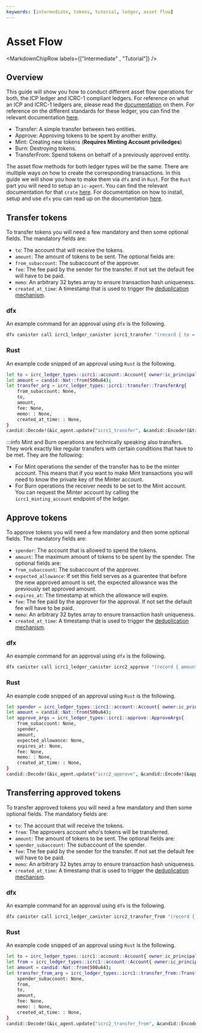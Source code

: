 ```yaml
---
keywords: [intermediate, tokens, tutorial, ledger, asset flow]
---
```




# Asset Flow

<MarkdownChipRow labels={["Intermediate" , "Tutorial"]} />

## Overview
This guide will show you how to conduct different asset flow operations for both, the ICP ledger and ICRC-1 compliant ledgers.
For reference on what an ICP and ICRC-1 ledgers are, please read the [documentation](/docs/developer-docs/defi/tokens/ledger/overview.mdx) on them. 
For reference on the different standards for these ledger, you can find the relevant documentation [here](/docs/developer-docs/defi/tokens/ledger/token-standards.mdx). 
* Transfer: A simple transfer between two entities.
* Approve: Approving tokens to be spent by another enitty. 
* Mint: Creating new tokens (**Requires Minting Account priviledges**) 
* Burn: Destroying tokens. 
* TransferFrom: Spend tokens on behalf of a previously approved entity. 

The asset flow methods for both ledger types will be the same. 
There are multiple ways on how to create the corresponding transactions. In this guide we will show you how to make them via `dfx` and in `Rust`. 
For the `Rust` part you will need to setup an `ic-agent`. You can find the relevant documentation for that `crate` [here](https://crates.io/crates/ic-agent). 
For documentation on how to install, setup and use `dfx` you can read up on the documentation [here](https://internetcomputer.org/docs/current/developer-docs/developer-tools/cli-tools/cli-reference/dfx-parent). 

## Transfer tokens
To transfer tokens you will need a few mandatory and then some optional fields.
The mandatory fields are:
* `to`: The account that will receive the tokens.
* `amount`: The amount of tokens to be sent.
The optional fields are:
* `from_subaccount`: The subaccount of the approver.
* `fee`: The fee paid by the sender for the transfer. If not set the default fee will have to be paid. 
* `memo`: An arbitrary 32 bytes array to ensure transaction hash uniqueness.
* `created_at_time`: A timestamp that is used to trigger the [deduplication mechanism](https://github.com/dfinity/ICRC-1/blob/main/standards/ICRC-1/README.md#transaction_deduplication). 

### dfx
An example command for an approval using `dfx` is the following. 
```bash
dfx canister call icrc1_ledger_canister icrc1_transfer "(record { to = record { owner = principal \"sckqo-e2vyl-4rqqu-5g4wf-pqskh-iynjm-46ixm-awluw-ucnqa-4sl6j-mqe\";};  amount = 10_000;})"
```

### Rust
An example code snipped of an approval using `Rust` is the following. 
```bash
let to = icrc_ledger_types::icrc1::account::Account{ owner:ic_principal::Principal::from_slice(&[1, 2, 3, 4]) , subaccount: None};
let amount = candid::Nat::from(500u64);
let transfer_arg = icrc_ledger_types::icrc1::transfer::TransferArg{
    from_subaccount: None,
    to,
    amount,
    fee: None,
    memo: : None,
    created_at_time: : None,
}
candid::Decode!(&ic_agent.update("icrc1_transfer", &candid::Encode!(&transfer_arg)?).await.unwrap(), Result<candid::Nat, icrc_ledger_types::icrc1::transfer::TransferError>).unwrap();
```
:::info
Mint and Burn operations are technically speaking also transfers. They work exactly like regular transfers with certain conditions that have to be met. They are the following:
* For Mint operations the sender of the transfer has to be the minter account. This means that if you want to make Mint transactions you will need to know the private key of the Minter account.
* For Burn operations the receiver needs to be set to the Mint account. You can request the Minter account by calling the `icrc1_minting_account` endpoint of the ledger. 


## Approve tokens
To approve tokens you will need a few mandatory and then some optional fields.
The mandatory fields are:
* `spender`: The account that is allowed to spend the tokens.
* `amount`: The maximum amount of tokens to be spent by the spender.
The optional fields are:
* `from_subaccount`: The subaccount of the approver.
* `expected_allowance`: If set this field serves as a guarentee that before the new approved amount is set, the expected allowance was the previously set approved amount. 
* `expires_at`: The timestamp at which the allowance will expire. 
* `fee`: The fee paid by the approver for the approval. If not set the default fee will have to be paid. 
* `memo`: An arbitrary 32 bytes array to ensure transaction hash uniqueness.
* `created_at_time`: A timestamp that is used to trigger the [deduplication mechanism](https://github.com/dfinity/ICRC-1/blob/main/standards/ICRC-1/README.md#transaction_deduplication). 

### dfx
An example command for an approval using `dfx` is the following. 
```bash
dfx canister call icrc1_ledger_canister icrc2_approve "(record { amount = 500; spender = record{owner = principal \"sckqo-e2vyl-4rqqu-5g4wf-pqskh-iynjm-46ixm-awluw-ucnqa-4sl6j-mqe\";} })"
```

### Rust
An example code snipped of an approval using `Rust` is the following. 
```bash
let spender = icrc_ledger_types::icrc1::account::Account{ owner:ic_principal::Principal::from_slice(&[1, 2, 3, 4]) , subaccount: None};
let amount = candid::Nat::from(500u64);
let approve_args = icrc_ledger_types::icrc1::approve::ApproveArgs{
    from_subaccount: None,
    spender,
    amount,
    expected_allowance: None,
    expires_at: None,
    fee: None,
    memo: : None,
    created_at_time: : None,
}
candid::Decode!(&ic_agent.update("icrc2_approve", &candid::Encode!(&approve_args)?).await.unwrap(), Result<candid::Nat, icrc_ledger_types::icrc2::approve::ApproveError>).unwrap();
```

## Transferring approved tokens
To transfer approved tokens you will need a few mandatory and then some optional fields.
The mandatory fields are:
* `to`: The account that will receive the tokens.
* `from`: The approvers account who's tokens will be transferred. 
* `amount`: The amount of tokens to be sent.
The optional fields are:
* `spender_subaccount`: The subaccount of the spender.
* `fee`: The fee paid by the sender for the transfer. If not set the default fee will have to be paid. 
* `memo`: An arbitrary 32 bytes array to ensure transaction hash uniqueness.
* `created_at_time`: A timestamp that is used to trigger the [deduplication mechanism](https://github.com/dfinity/ICRC-1/blob/main/standards/ICRC-1/README.md#transaction_deduplication). 

### dfx
An example command for an approval using `dfx` is the following. 
```bash
dfx canister call icrc1_ledger_canister icrc2_transfer_from "(record { from = record { owner = principal \"ltyfs-qiaaa-aaaak-aan3a-cai\";}; to = record { owner = principal \"sckqo-e2vyl-4rqqu-5g4wf-pqskh-iynjm-46ixm-awluw-ucnqa-4sl6j-mqe\";};  amount = 500;})"
```

### Rust
An example code snipped of an approval using `Rust` is the following. 
```bash
let to = icrc_ledger_types::icrc1::account::Account{ owner:ic_principal::Principal::from_slice(&[1, 2, 3, 4]) , subaccount: None};
let from = icrc_ledger_types::icrc1::account::Account{ owner:ic_principal::Principal::from_slice(&[5, 6, 7, 8]) , subaccount: None};
let amount = candid::Nat::from(500u64);
let transfer_from_arg = icrc_ledger_types::icrc1::transfer_from::TransferFromArgs{
    spender_subaccount: None,
    from,
    to,
    amount,
    fee: None,
    memo: : None,
    created_at_time: : None,
}
candid::Decode!(&ic_agent.update("icrc2_transfer_from", &candid::Encode!(&transfer_from_arg)?).await.unwrap(), Result<candid::Nat, icrc_ledger_types::icrc2::transfer_from::TransferFromError>).unwrap();
```